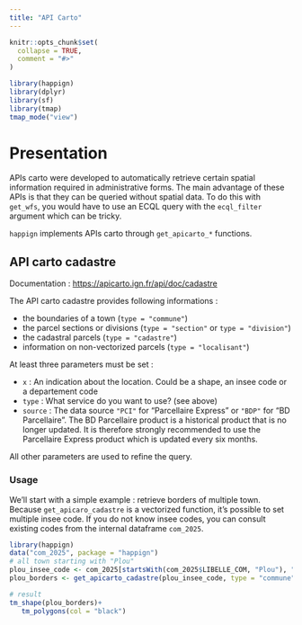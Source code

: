 ```yaml
---
title: "API Carto"
---
```


```r
knitr::opts_chunk$set(
  collapse = TRUE,
  comment = "#>"
)
```

```r
library(happign)
library(dplyr)
library(sf)
library(tmap)
tmap_mode("view")
```

# Presentation

APIs carto were developed to automatically retrieve certain spatial information required in administrative forms. The main advantage of these APIs is that they can be queried without spatial data. To do this with `get_wfs`, you would have to use an ECQL query with the `ecql_filter` argument which can be tricky.

`happign` implements APIs carto through `get_apicarto_*` functions.

## API carto cadastre

Documentation : [https://apicarto.ign.fr/api/doc/cadastre](https://apicarto.ign.fr/api/doc/cadastre)

The API carto cadastre provides following informations :

* the boundaries of a town (`type = "commune"`)
* the parcel sections or divisions (`type = "section"` or `type = "division"`)
* the cadastral parcels (`type = "cadastre"`)
* information on non-vectorized parcels (`type = "localisant"`)

At least three parameters must be set :

* `x` : An indication about the location. Could be a shape, an insee code or a departement code
* `type` : What service do you want to use? (see above)
* `source` : The data source `"PCI"` for "Parcellaire Express" or `"BDP"` for "BD Parcellaire". The BD Parcellaire product is a historical product that is no longer updated. It is therefore strongly recommended to use the Parcellaire Express product which is updated every six months.
 
All other parameters are used to refine the query.

### Usage

We’ll start with a simple example : retrieve borders of multiple town. 
Because `get_apicaro_cadastre` is a vectorized function, it's possible to set multiple insee code.
If you do not know insee codes, you can consult existing codes from the internal dataframe `com_2025`.

```r
library(happign)
data("com_2025", package = "happign")
# all town starting with "Plou"
plou_insee_code <- com_2025[startsWith(com_2025$LIBELLE_COM, "Plou"), "COM"]
plou_borders <- get_apicarto_cadastre(plou_insee_code, type = "commune")

# result
tm_shape(plou_borders)+
   tm_polygons(col = "black")
```

<!-- Another common case consists in recovering the geometry of the parcels from a "cadastral matrix extract". The latter lists for each owner all his built and unbuilt properties owned in a commune. It is a private information and to obtain one it is necessary to ask for an extract top the Center of the Land taxes. In this example a false simplified cadastral matrix is used. -->

<!-- ```{r mat_cadastral, message=FALSE} -->
<!-- cad_mat <- data.frame(CODE_DEP = rep("29", 10), -->
<!--                       CODE_COM = rep("158", 10), -->
<!--                       SECTION = rep(c("AX", "AV"), each = 5), -->
<!--                       N_PARC = c("0001","0002","0003","0004","0005", -->
<!--                                  "0116","0117","0118","0119","0120")) -->

<!-- parcels <- get_apicarto_cadastre(paste0(cad_mat$CODE_DEP, cad_mat$CODE_COM), -->
<!--                                  section = cad_mat$SECTION, -->
<!--                                  numero = cad_mat$N_PARC, -->
<!--                                  type="parcelle") -->


<!-- tm_shape(parcels)+ -->
<!--    tm_borders(col = "black") -->

<!-- ``` -->

<!-- ## API carto RPG -->

<!-- Documentation : [https://apicarto.ign.fr/api/doc/rpg](https://apicarto.ign.fr/api/doc/rpg) -->

<!-- The graphic parcel register (RPG) is a geographic information system (GIS) allowing the identification of agricultural parcels. It is useful to the authorities working on agricultural development and land management (community of municipalities, watershed syndicate, etc.) when they need information on the characterization and evolution of the agricultural area. -->

<!-- ### Usage -->

<!-- Let's start by finding RPG from Penmarc'h town for years 2015. One of the limitations of the API carto RPG is that complex geometries, such as the precise contours of a commune, are not supported. To get around this problem, `get_apicarto_rpg` allows to simplify the shape with the `dTolerance` parameter. The method is illustrated below. -->

<!-- ```{r rpg} -->
<!-- penmarch  <- get_apicarto_cadastre("29158", type = "commune") -->
<!-- rpg <- get_apicarto_rpg(penmarch, annee = 2015, dTolerance = 15)  -->

<!-- # plot result -->
<!-- tm_shape(penmarch)+ -->
<!--    tm_borders()+ -->
<!-- tm_shape(rpg)+ -->
<!--    tm_polygons("code_cultu") -->
<!-- ``` -->

<!-- The function is vectorized, which mean that query several years at the same time is possible. However, since 2014 the format of the RPG has changed. The function will therefore return a list with the parcels before and after 2014. Below an example showing evolution of RPG from 2013 to 2016. -->

<!-- ```{r rpg_vect, message=FALSE} -->
<!-- all_years_rpg <- get_apicarto_rpg(penmarch, annee = 2013:2016, dTolerance = 15)  -->

<!-- # plot evolution of rpg since 2010 -->
<!-- tm_shape(penmarch)+ -->
<!--    tm_borders()+ -->
<!-- tm_shape(all_years_rpg[["2013"]])+ -->
<!--    tm_polygons(group = "2013", "code_cultu")+ -->
<!-- tm_shape(all_years_rpg[["2014"]])+ -->
<!--    tm_polygons(group = "2014", "code_cultu")+ -->
<!-- tm_shape(all_years_rpg[["2015"]])+ -->
<!--    tm_polygons(group = "2015", "code_cultu")+ -->
<!-- tm_shape(all_years_rpg[["2016"]])+ -->
<!--    tm_polygons(group = "2016", "code_cultu") -->
<!-- ``` -->

<!-- It is also possible to query from the culture code. Again, there are changes before and after 2014; [The user documentation](https://apicarto.ign.fr/api/doc/pdf/docUser_moduleRPG.pdf) explains: -->

<!-- "For RPG version 1 (before 2014) the value to be entered corresponds to the number contained in the CODE_CULTU attribute of the ILOTS_ANONYMS class with a value ranging from **01 to 28** (0 is mandatory for values less than 10). The list of crop codes can be consulted in [the content description of the RPG version 1.0](https://geoservices.ign.fr/sites/default/files/2021-07/DC_DL_RPG_1-0.pdf). -->
<!-- For the RPG version 2 the value to be entered corresponds to the trigram contained in the attribute CODE_CULTU of the class PARCELLES_GRAPHIQUES by respecting the case (upper case). The list of crop codes can be found in the [content description of the GPR version 2.0.](https://geoservices.ign.fr/sites/default/files/2021-07/DC_DL_RPG_2-0.pdf)" -->

<!-- For this example, let's find all potatoes, carrots and leeks. -->

<!-- ```{r rpg_pdt_car_poi, message=FALSE} -->
<!-- rpg <- get_apicarto_rpg(penmarch, -->
<!--                         annee = 2020, -->
<!--                         code_cultu = c("PTC", "CAR", "POR"), -->
<!--                         dTolerance = 15)  -->

<!-- tm_shape(rpg)+ -->
<!--    tm_polygons("code_cultu", -->
<!--                palette = c("orange", "springgreen", "gold")) -->
<!-- ``` -->

<!-- ## API carto urbanism -->

<!-- Documentation : [https://apicarto.ign.fr/api/doc/gpu](https://apicarto.ign.fr/api/doc/gpu) -->

<!-- The API carto GPU allows you to obtain urban planning information intersecting a geometry. Beware, not all municipalities are in the geoportal of urbanism! -->

<!-- ### RNU -->

<!-- First of all, you can check if a commune is under the National Urbanism Regulation from is insee code. The RNU fully apply in communes that have neither a local map nor a local urban plan (PLU, PLUi) nor a document in replacement of a PLU. -->

<!-- ```{r is_gpu} -->
<!-- is_rnu <- get_apicarto_gpu("29158", ressource = "municipality") -->
<!-- is_rnu$is_rnu  -->

<!-- # Penmarch is under the RNU and therefore has a document of urbanism -->

<!-- is_rnu <- get_apicarto_gpu("23004", ressource = "municipality") -->
<!-- is_rnu$is_rnu  -->

<!-- # Anzeme is under the RNU and therefore has a town planning document -->
<!-- ``` -->

<!-- ### PLU, PLUi, POS, CC, PSMV -->

<!-- Urban planning documents can take several forms: -->
<!-- * PLU : Local Urbanism Plan -->
<!-- * PLUi : Intercommunal Local Urbanism Plan -->
<!-- * POS : Land use plan -->
<!-- * PSMV : Plan of Safeguarding and Development -->
<!-- * CC : Communal map -->

<!-- The first step is to find out if urban planning document are available if it is the case, find the document's partition i.e. its ID : -->

<!-- ```{r get_urban_plan, message=FALSE} -->
<!-- # find out if documents are available -->
<!-- penmarch <- get_apicarto_cadastre("29158", "commune") -->
<!-- doc <- get_apicarto_gpu(penmarch, "document", dTolerance = 10) # complex geometry handle with dTolerance -->
<!-- # Because NULL is returned, it means that penmarch dont have available urban planning document -->

<!-- lanildut <- get_apicarto_cadastre("29112", "commune") -->
<!-- doc <- get_apicarto_gpu(lanildut, "document",  dTolerance = 10) # complex geometry handle with dTolerance -->
<!-- # Six documents are available inside the geometry. -->
<!-- # In reality, only one document exists for the commune of lanildut but because borders are not coherent with urban planning document, several communes are returned. -->

<!-- partition <- doc |>  -->
<!--    filter(grid_title == "LANILDUT") |>  -->
<!--    pull(partition) -->
<!-- ``` -->

<!-- Now that the partition is recovered, it is possible to obtain several resources for a specific document. The different resources available are specified in the documentation of the function `?get_apicarto_gpu()` -->

<!-- ```{r zone_urba, message=FALSE} -->
<!-- zone_urba <- get_apicarto_gpu(partition, ressource = "zone-urba") -->

<!-- # click on polygon for legend -->
<!-- tm_shape(zone_urba)+ -->
<!--    tm_polygons("libelong", legend.show = FALSE) -->

<!-- ``` -->

<!-- Because `get_apicarto_gpu` is vectorized, many resources can be returned at the same time. This allows to identify all the prescriptions at once for example : -->

<!-- ```{r gpu_vect_prescription, message=FALSE} -->
<!-- ressources <- c("prescription-lin", -->
<!--                 "prescription-pct") -->
<!-- prescriptions <- get_apicarto_gpu(partition, -->
<!--                                   ressource = ressources, -->
<!--                                   dTolerance = 10) -->

<!-- tm_shape(prescriptions[[1]])+ -->
<!--    tm_lines("libelle", legend.col.show = FALSE, lwd = 2)+ -->
<!-- tm_shape(prescriptions[[2]])+ -->
<!--    tm_dots("libelle",  legend.show = FALSE, size = 0.1) -->

<!-- ``` -->

<!-- ## API carto "Appellations viticoles" -->

<!-- Documentation : [https://apicarto.ign.fr/api/doc/aoc](https://apicarto.ign.fr/api/doc/aoc) -->

<!-- This api returns from a shape : -->
<!-- * "Appellation d'origine contrôlée" (AOC) -->
<!-- * Protected geographical indication areas (IGP) -->
<!-- * Wine growing areas without geographical indication (VSIG) -->

<!-- This function is quite simple to use, only shape is needed.  -->

<!-- ```{r viticole_penmarch, message=FALSE} -->
<!-- viticole <- get_apicarto_viticole(penmarch, dTolerance = 10) -->

<!-- # plot result -->
<!-- tm_shape(viticole)+ -->
<!--    tm_borders() -->

<!-- ``` -->

<!-- Let's find how many wine appellations are there in Finistère, France (spoiler, there only VSIG ie wines without geographical indication, we prefer microbreweries). -->

<!-- ```{r vitivole_finistere, message=FALSE} -->
<!-- finistere <- get_wfs(penmarch, -->
<!--                     "ADMINEXPRESS-COG-CARTO.LATEST:departement") -->
<!-- # finistere borders are quite complex, and dTolerance cant be used. In this case convex hull of shape  -->
<!-- # can be used with intersection of the results  -->
<!-- convex_finistere <- st_convex_hull(finistere) -->
<!-- viticole <- get_apicarto_viticole(convex_finistere) |>  -->
<!--    st_intersection(finistere) -->

<!-- # plot result -->
<!-- tm_shape(viticole)+ -->
<!--    tm_polygons("appellation")+ -->
<!-- tm_shape(finistere)+ -->
<!--    tm_borders() -->

<!-- ``` -->
